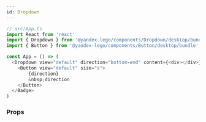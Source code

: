 ```yaml
---
id: Dropdown
---
```



```ts
// src/App.ts
import React from 'react'
import { Dropdown } from '@yandex-lego/components/Dropdown/desktop/bundle'
import { Button } from '@yandex-lego/components/Button/desktop/bundle'

const App = () => (
  <Dropdown view="default" direction="bottom-end" content={<div></div>}>
    <Button view="default" size="s">
        {direction}
        &nbsp;direction
    </Button>
  </Badge>
)
```

### Props

<PropsTable props={dropdownProps} />
